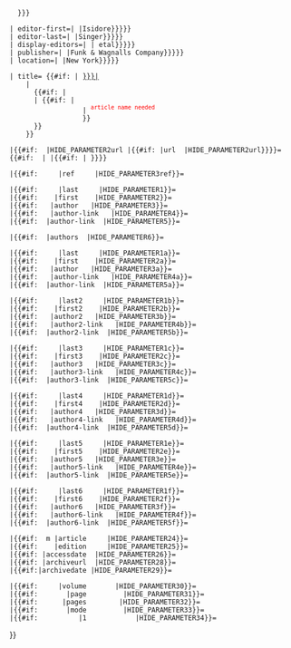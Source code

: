 {{Cite encyclopedia

 <!--fill out some parameters with default values-->
 | encyclopedia={{{encyclopedia|Jewish Encyclopedia}}}

 | year = {{{year | {{#switch:{{{volume}}}
   | 1 | I = 1901
   | 2 | 3 | II | III = 1902
   | 4 | 5 | IV | V = 1903
   | 6 | 7 | 8 | VI | VII | VIII = 1904
   | 9 | 10 | 10 | IX | X | XI = 1905
   | 12 | XII = 1906
   | <!-- default if no volume specified --> 1901–1906
   }}
   }}}

 | editor-first={{{editor-first|{{#if:{{{short|}}}| |Isidore}}}}}
 | editor-last={{{editor-last|{{#if:{{{short|}}}| |Singer}}}}}
 | display-editors={{{display-editors|{{#if:{{{short|}}}| | etal}}}}}
 | publisher={{{publisher|{{#if:{{{short|}}}| |Funk & Wagnalls Company}}}}}
 | location={{{location|{{#if:{{{short|}}}| |New York}}}}} 

 <!--If wstitle set then use a wikisource link NOT YET PRESENT on Wikisource but put in code for future use-->
 | title= {{#if: {{{wstitle|}}}|<!--then-->[[wikisource:Jewish Encyclopedia/{{{wstitle|}}}|{{{wstitle|}}}]]
     |<!-- else -->
       {{#if: {{{title|}}}|<!--then-->{{{title|}}}
       |<!--else-->{{#if: {{{article|}}}|<!--then-->{{{article|}}}
                   |<!--else--><sup><span style="color:red">article name needed</span></sup>
                   }}<!--end article-->
       }}<!--end title-->
     }}<!--end of check wstitle-->

 <!--ignore url= if wstitle is set, otherwise set url if it has a value-->
 |{{#if: {{{wstitle|}}} |HIDE_PARAMETER2url |{{#if:{{{url|}}} |url  |HIDE_PARAMETER2url}}}}={{#if: {{{wstitle|}}} | |{{#if:{{{url|}}} |{{{url|}}} }}}}

 <!--ref= is set in {{tl|Jewish Encyclopedia}} treat it as a normal parameter here-->
 |{{#if:{{{ref|}}}     |ref     |HIDE_PARAMETER3ref}}={{{ref|}}}

 <!--
  Below this point put in any other parameters that
  ought to  be passed into "cite encyclopedia"
 -->
 |{{#if:{{{last|}}}     |last     |HIDE_PARAMETER1}}={{{last|}}}
 |{{#if:{{{first|}}}    |first    |HIDE_PARAMETER2}}={{{first|}}}
 |{{#if:{{{author|}}}   |author   |HIDE_PARAMETER3}}={{{author|}}}
 |{{#if:{{{authorlink|}}}   |author-link   |HIDE_PARAMETER4}}={{{authorlink|}}}
 |{{#if:{{{author-link|}}}  |author-link  |HIDE_PARAMETER5}}={{{author-link|}}}

 |{{#if:{{{authors|}}}  |authors  |HIDE_PARAMETER6}}={{{authors|}}}

 |{{#if:{{{last1|}}}     |last     |HIDE_PARAMETER1a}}={{{last1|}}}
 |{{#if:{{{first1|}}}    |first    |HIDE_PARAMETER2a}}={{{first1|}}}
 |{{#if:{{{author1|}}}   |author   |HIDE_PARAMETER3a}}={{{author1|}}}
 |{{#if:{{{authorlink1|}}}   |author-link   |HIDE_PARAMETER4a}}={{{authorlink1|}}}
 |{{#if:{{{author1-link|}}}  |author-link  |HIDE_PARAMETER5a}}={{{author1-link1|}}}

 |{{#if:{{{last2|}}}     |last2     |HIDE_PARAMETER1b}}={{{last2|}}}
 |{{#if:{{{first2|}}}    |first2    |HIDE_PARAMETER2b}}={{{first2|}}}
 |{{#if:{{{author2|}}}   |author2   |HIDE_PARAMETER3b}}={{{author2|}}}
 |{{#if:{{{authorlink2|}}}   |author2-link   |HIDE_PARAMETER4b}}={{{authorlink2|}}}
 |{{#if:{{{author2-link|}}}  |author2-link  |HIDE_PARAMETER5b}}={{{author2-link|}}}

 |{{#if:{{{last3|}}}     |last3     |HIDE_PARAMETER1c}}={{{last3|}}}
 |{{#if:{{{first3|}}}    |first3    |HIDE_PARAMETER2c}}={{{first3|}}}
 |{{#if:{{{author3|}}}   |author3   |HIDE_PARAMETER3c}}={{{author3|}}}
 |{{#if:{{{authorlink3|}}}   |author3-link   |HIDE_PARAMETER4c}}={{{authorlink3|}}}
 |{{#if:{{{author3-link|}}}  |author3-link  |HIDE_PARAMETER5c}}={{{author3-link|}}}

 |{{#if:{{{last4|}}}     |last4     |HIDE_PARAMETER1d}}={{{last4|}}}
 |{{#if:{{{first4|}}}    |first4    |HIDE_PARAMETER2d}}={{{first4|}}}
 |{{#if:{{{author4|}}}   |author4   |HIDE_PARAMETER3d}}={{{author4|}}}
 |{{#if:{{{authorlink4|}}}   |author4-link   |HIDE_PARAMETER4d}}={{{authorlink4|}}}
 |{{#if:{{{author4-link|}}}  |author4-link  |HIDE_PARAMETER5d}}={{{author4-link|}}}

 |{{#if:{{{last5|}}}     |last5     |HIDE_PARAMETER1e}}={{{last5|}}}
 |{{#if:{{{first5|}}}    |first5    |HIDE_PARAMETER2e}}={{{first5|}}}
 |{{#if:{{{author5|}}}   |author5   |HIDE_PARAMETER3e}}={{{author5|}}}
 |{{#if:{{{authorlink5|}}}   |author5-link   |HIDE_PARAMETER4e}}={{{authorlink5|}}}
 |{{#if:{{{author5-link|}}}  |author5-link  |HIDE_PARAMETER5e}}={{{author5-link|}}}

 |{{#if:{{{last6|}}}     |last6     |HIDE_PARAMETER1f}}={{{last6|}}} <!--Article "Elijah" has 6 authors-->
 |{{#if:{{{first6|}}}    |first6    |HIDE_PARAMETER2f}}={{{first6|}}}
 |{{#if:{{{author6|}}}   |author6   |HIDE_PARAMETER3f}}={{{author6|}}}
 |{{#if:{{{authorlink6|}}}   |author6-link   |HIDE_PARAMETER4f}}={{{authorlink6|}}}
 |{{#if:{{{author6-link|}}}  |author6-link  |HIDE_PARAMETER5f}}={{{author6-link|}}}

 |{{#if:{{{article|}}}  m |article     |HIDE_PARAMETER24}}={{{article|}}}
 |{{#if:{{{edition|}}}    |edition     |HIDE_PARAMETER25}}={{{edition|}}}
 |{{#if:{{{accessdate|}}} |accessdate  |HIDE_PARAMETER26}}={{{accessdate|}}}
 |{{#if:{{{archiveurl|}}} |archiveurl  |HIDE_PARAMETER28}}={{{archiveurl|}}}
 |{{#if:{{{archivedate|}}}|archivedate |HIDE_PARAMETER29}}={{{archivedate|}}}

 |{{#if:{{{volume|}}}     |volume       |HIDE_PARAMETER30}}={{{volume|}}}
 |{{#if:{{{page|}}}       |page         |HIDE_PARAMETER31}}={{{page|}}}
 |{{#if:{{{pages|}}}      |pages        |HIDE_PARAMETER32}}={{{pages|}}}
 |{{#if:{{{mode|}}}       |mode         |HIDE_PARAMETER33}}={{{mode|}}}
 |{{#if:{{{1|}}}          |1            |HIDE_PARAMETER34}}={{{1|}}}
}}<noinclude>
{{Documentation}}
</noinclude>